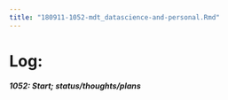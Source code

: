 ```yaml
---
title: "180911-1052-mdt_datascience-and-personal.Rmd"
---
```


# Log:

##### 1052: Start; status/thoughts/plans
